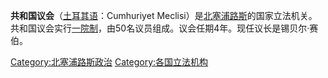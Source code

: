 {{update|time=2018-12-26T14:51:01+00:00}}
'''共和国议会'''（[[土耳其语|土耳其语]]：Cumhuriyet Meclisi）是[[北塞浦路斯|北塞浦路斯]]的国家立法机关。共和国议会实行[[一院制|一院制]]，由50名议员组成。议会任期4年。现任议长是锡贝尔·赛伯。
{{Infobox legislature
|name          = 共和国议会
|coa_pic       = Logo of Assembly of the Republic (Northern Cyprus).png
|coa_res       = 150px
|legislature   = [[北塞浦路斯第十四届议会|10届]]
|native_name   = Cumhuriyet Meclisi<br>共和国议会
|house_type    = [[一院制|一院制]]
|leader1_type  = [[共和國議會_(北塞浦路斯)|议会议长]]
|leader1       = 
|party1        = [[共和土耳其党|共和土耳其党]]
|election1     = <small>2018年2月9日</small>
|leader2_type  = 副議長
|leader2       =  
|party2        = [[國民團結黨_(北塞浦路斯)|國民團結黨]]
|election2     = <small>2018年2月9日</small>
|leader3_type  = 反對派領袖
|leader3       = [[图凡埃尔曼|图凡埃尔曼]] 
|party3        = [[共和土耳其党|共和土耳其党]]
|election3     = <small>2019年5月22日</small>
|members       = 50
|structure1    = TRNCAssemly.svg
|structure1_res = 250px
|structure1_alt = 共和国议会的现行结构
|political_groups1 = 
'''少數派政府 (27)'''
*{{Color box|#FF7F00|border=darkgray}} [[國民團結黨_(北塞浦路斯)|國民團結黨]] (24)
*{{Color box|#DC241F|border=darkgray}} {{link-en|民主党|Democratic Party (Northern Cyprus)}} (3)
'''反对派 (23)''' 
*{{Color box|#008000|border=darkgray}} [[共和土耳其党|共和土耳其党]] (18)
*{{Color box|#DB303D|border=darkgray}} {{link-en|人民党|People's Party (Northern Cyprus)}} (3)
*{{Color box|#00CCFF|border=darkgray}} {{link-en|重生党|Rebirth Party (Northern Cyprus)}} (2)
|voting_system1 = 政党[[比例代表制|比例代表制]]<br>[[汉狄法|汉狄法]]
|last_election1 = [[2022年北塞浦路斯议会选举|2022年1月23日]]
|next_election1= 2027
|meeting_place = {{flag|Northern Cyprus}}[[北尼科西亚|北尼科西亚]][[国民议会|国民议会]]所在地
|website= [https://web.archive.org/web/20080420153946/http://www.cm.gov.nc.tr/ Assembly of the Northern Cyprus]    
}}
{{亚洲题目|议会}}
{{欧洲题目|议会}}

[[Category:北塞浦路斯政治|Category:北塞浦路斯政治]]
[[Category:各国立法机构|Category:各国立法机构]]